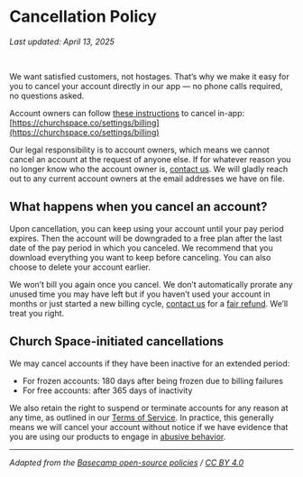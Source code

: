 # Cancellation Policy

_Last updated: April 13, 2025_

<br />

We want satisfied customers, not hostages. That’s why we make it easy for you to cancel your account directly in our app — no phone calls required, no questions asked.

Account owners can follow [these instructions](https://help.churchspace.co/billing/cancelling-your-subscription) to cancel in-app: [https://churchspace.co/settings/billing](https://churchspace.co/settings/billing)

Our legal responsibility is to account owners, which means we cannot cancel an account at the request of anyone else. If for whatever reason you no longer know who the account owner is, [contact us](mailto:support@churchspace.co). We will gladly reach out to any current account owners at the email addresses we have on file.

## **What happens when you cancel an account?**

Upon cancellation, you can keep using your account until your pay period expires. Then the account will be downgraded to a free plan after the last date of the pay period in which you canceled. We recommend that you download everything you want to keep before canceling. You can also choose to delete your account earlier.

We won’t bill you again once you cancel. We don’t automatically prorate any unused time you may have left but if you haven’t used your account in months or just started a new billing cycle, [contact us](mailto:support@churchspace.co) for a [fair refund](https://churchspace.co/policies/refund). We’ll treat you right.

## **Church Space-initiated cancellations**

We may cancel accounts if they have been inactive for an extended period:

- For frozen accounts: 180 days after being frozen due to billing failures
- For free accounts: after 365 days of inactivity

We also retain the right to suspend or terminate accounts for any reason at any time, as outlined in our [Terms of Service](https://churchspace.co/policies/terms). In practice, this generally means we will cancel your account without notice if we have evidence that you are using our products to engage in [abusive behavior](https://churchspace.co/policies/use-restrictions).

---

_Adapted from the [Basecamp open-source policies](https://github.com/basecamp/policies) / [CC BY 4.0](https://creativecommons.org/licenses/by/4.0/)_

